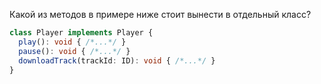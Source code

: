 Какой из методов в примере ниже стоит вынести в отдельный класс?
```ts
class Player implements Player {
  play(): void { /*...*/ }
  pause(): void { /*...*/ }
  downloadTrack(trackId: ID): void { /*...*/ }
}
```
